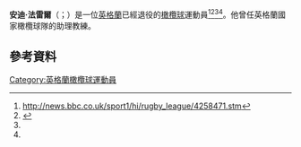 '''安迪·法雷爾'''（{{lang-en|Andy Farrell}}；{{bd|1975年|5月30日}}）是一位[[英格蘭|英格蘭]]已經退役的[[橄欖球|橄欖球]]運動員<ref name="#1">http://news.bbc.co.uk/sport1/hi/rugby_league/4258471.stm</ref><ref name="#2">{{Cite web |url=http://www.espn.co.uk/england/rugby/player/15439.html |title=存档副本 |access-date=2015-11-23 |archive-date=2014-08-08 |archive-url=https://web.archive.org/web/20140808020726/http://www.espn.co.uk/england/rugby/player/15439.html |dead-url=no }}</ref><ref name="#1"/><ref name="#2"/>。他曾任英格蘭國家橄欖球隊的助理教練。
==參考資料==
{{Reflist}}
[[Category:英格蘭橄欖球運動員|Category:英格蘭橄欖球運動員]]